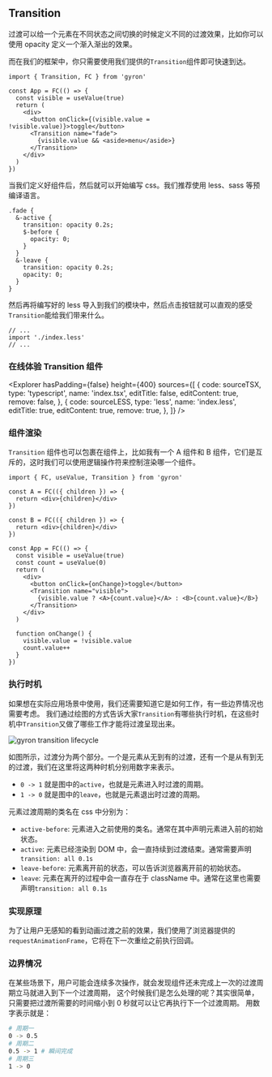 
## Transition

过渡可以给一个元素在不同状态之间切换的时候定义不同的过渡效果，比如你可以使用 opacity 定义一个渐入渐出的效果。

而在我们的框架中，你只需要使用我们提供的`Transition`组件即可快速到达。

```tsx filename=index.tsx
import { Transition, FC } from 'gyron'

const App = FC(() => {
  const visible = useValue(true)
  return (
    <div>
      <button onClick={(visible.value = !visible.value)}>toggle</button>
      <Transition name="fade">
        {visible.value && <aside>menu</aside>}
      </Transition>
    </div>
  )
})
```

当我们定义好组件后，然后就可以开始编写 css。我们推荐使用 less、sass 等预编译语言。

```less filename=index.less
.fade {
  &-active {
    transition: opacity 0.2s;
    $-before {
      opacity: 0;
    }
  }
  &-leave {
    transition: opacity 0.2s;
    opacity: 0;
  }
}
```

然后再将编写好的 less 导入到我们的模块中，然后点击按钮就可以直观的感受`Transition`能给我们带来什么。

```tsx filename=index.tsx line=2
// ...
import './index.less'
// ...
```

### 在线体验 Transition 组件


<Explorer
  hasPadding={false}
  height={400}
  sources={[
    {
      code: sourceTSX,
      type: 'typescript',
      name: 'index.tsx',
      editTitle: false,
      editContent: true,
      remove: false,
    },
    {
      code: sourceLESS,
      type: 'less',
      name: 'index.less',
      editTitle: true,
      editContent: true,
      remove: true,
    },
  ]}
/>

### 组件渲染

`Transition` 组件也可以包裹在组件上，比如我有一个 A 组件和 B 组件，它们是互斥的，这时我们可以使用逻辑操作符来控制渲染哪一个组件。

```tsx
import { FC, useValue, Transition } from 'gyron'

const A = FC(({ children }) => {
  return <div>{children}</div>
})

const B = FC(({ children }) => {
  return <div>{children}</div>
})

const App = FC(() => {
  const visible = useValue(true)
  const count = useValue(0)
  return (
    <div>
      <button onClick={onChange}>toggle</button>
      <Transition name="visible">
        {visible.value ? <A>{count.value}</A> : <B>{count.value}</B>}
      </Transition>
    </div>
  )

  function onChange() {
    visible.value = !visible.value
    count.value++
  }
})
```

### 执行时机

如果想在实际应用场景中使用，我们还需要知道它是如何工作，有一些边界情况也需要考虑。
我们通过绘图的方式告诉大家`Transition`有哪些执行时机，在这些时机中`Transition`又做了哪些工作才能将过渡呈现出来。

![gyron transition lifecycle](/assets/image/transition.png)

如图所示，过渡分为两个部分。一个是元素从无到有的过渡，还有一个是从有到无的过渡，我们在这里将这两种时机分别用数字来表示。

- `0 -> 1` 就是图中的`active`，也就是元素进入时过渡的周期。
- `1 -> 0` 就是图中的`leave`，也就是元素退出时过渡的周期。

元素过渡周期的类名在 css 中分别为：

- `active-before`: 元素进入之前使用的类名。通常在其中声明元素进入前的初始状态。
- `active`: 元素已经渲染到 DOM 中，会一直持续到过渡结束。通常需要声明`transition: all 0.1s`
- `leave-before`: 元素离开前的状态，可以告诉浏览器离开前的初始状态。
- `leave`: 元素在离开的过程中会一直存在于 className 中。通常在这里也需要声明`transition: all 0.1s`

### 实现原理

为了让用户无感知的看到动画过渡之前的效果，我们使用了浏览器提供的`requestAnimationFrame`，它将在下一次重绘之前执行回调。

### 边界情况

在某些场景下，用户可能会连续多次操作，就会发现组件还未完成上一次的过渡周期立马就进入到下一个过渡周期，
这个时候我们是怎么处理的呢？其实很简单，只需要把过渡所需要的时间缩小到 0 秒就可以让它再执行下一个过渡周期。
用数字表示就是：

```bash
# 周期一
0 -> 0.5
# 周期二
0.5 -> 1 # 瞬间完成
# 周期三
1 -> 0
```
